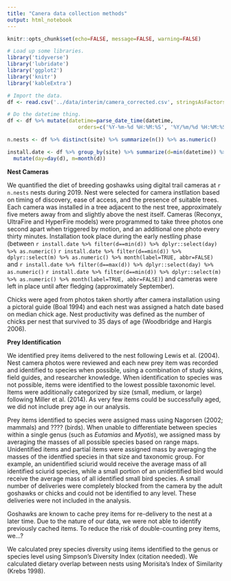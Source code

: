 ```yaml
---
title: "Canera data collection methods"
output: html_notebook
---
```


```r
knitr::opts_chunk$set(echo=FALSE, message=FALSE, warning=FALSE)
```

```r
# Load up some libraries.
library('tidyverse')
library('lubridate')
library('ggplot2')
library('knitr')
library('kableExtra')

# Import the data.
df <- read.csv('../data/interim/camera_corrected.csv', stringsAsFactors=FALSE)

# Do the datetime thing.
df <- df %>% mutate(datetime=parse_date_time(datetime, 
                       orders=c('%Y-%m-%d %H:%M:%S', '%Y/%m/%d %H:%M:%S')))

n.nests <- df %>% distinct(site) %>% summarize(n()) %>% as.numeric()

install.date <- df %>% group_by(site) %>% summarize(d=min(datetime)) %>% 
  mutate(day=day(d), m=month(d))
```

**Nest Cameras**

We quantified the diet of breeding goshawks using digital trail cameras at `r n.nests` nests during 2019. Nest were selected for camera instllation based on timing of discovery, ease of access, and the presence of suitable trees. Each camera was installed in a tree adjacent to the nest tree, approximately five meters away from and slightly above the nest itself. Cameras (Reconyx, UltraFire and HyperFire models) were programmed to take three photos one second apart when triggered by motion, and an additional one photo every thirty minutes. Installation took place during the early nestling phase
(between `r install.date %>% filter(d==min(d)) %>% dplyr::select(day) %>% as.numeric()` 
`r install.date %>% filter(d==min(d)) %>% dplyr::select(m) %>% as.numeric() %>% month(label=TRUE, abbr=FALSE)`
and `r install.date %>% filter(d==max(d)) %>% dplyr::select(day) %>% as.numeric()` `r install.date %>% filter(d==min(d)) %>% dplyr::select(m) %>% as.numeric() %>% month(label=TRUE, abbr=FALSE)`) and cameras were left in place until after fledging (approximately September).

Chicks were aged from photos taken shortly after camera installation using a pictoral guide (Boal 1994) and each nest was assigned a hatch date based on median chick age. Nest productivity was defined as the number of chicks per nest that survived to 35 days of age (Woodbridge and Hargis 2006). <!-- Check that citation! -->

**Prey Identification**

We identified prey items delivered to the nest following Lewis et al. (2004). Nest camera photos were reviewed and each new prey item was recorded and identified to species when possible, using a combination of study skins, field guides, and researcher knowledge. When identification to species was not possible, items were identified to the lowest possible taxonomic level. Items were additionally categorized by size (small, medium, or large) following Miller et al. (2014). As very few items could be successfully aged, we did not include prey age in our analysis.

Prey items identified to species were assigned mass using Nagorsen (2002; mammals) and ???? (birds). When unable to differentiate between species within a single genus (such as *Eutamias* and *Myotis*), we assigned mass by averaging the masses of all possible species based on range maps. Unidentified items and partial items were assigned mass by averaging the masses of the identfied species in that size and taxonomic group. For example, an unidentified sciurid would receive the average mass of all identified sciurid species, while a small portion of an unidentified bird would receive the average mass of all identified small bird species. A small number of deliveries were completely blocked from the camera by the adult goshawks or chicks and could not be identified to any level. These deliveries were not included in the analysis.

Goshawks are known to cache prey items for re-delivery to the nest at a later time. Due to the nature of our data, we were not able to identify previously cached items. To reduce the risk of double-counting prey items, we...?

<!-- something coherent about cached items -->

<!-- Frequency of prey items, measured by percent count and biomass, for each of genus, family, and order, per nest -->

<!-- Number of items and biomass delivered to each nest per hour, per day, per nestling per day, per hour per age, per brood size. Control for variable detection? -->

<!-- Morisita & Simpson with grouped prey categories -->
<!-- Morisita & Simpson by zone -->

We calculated prey species diversity using items identified to the genus or species level using Simpson's Diversity Index (citation needed). We calculated dietary overlap between nests using Morisita's Index of Similarity (Krebs 1998). <!-- but check that citation -->

<!-- model biomass/chick, biomass/hour (or day?), mammal:bird biomass ~ brood size, chick age -->